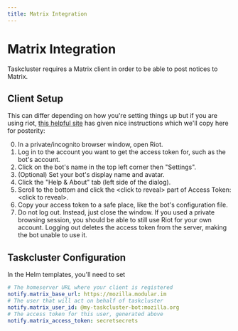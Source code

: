 ```yaml
---
title: Matrix Integration
---
```


# Matrix Integration

Taskcluster requires a Matrix client in order to be able to post notices to Matrix.

## Client Setup

This can differ depending on how you're setting things up but if you are using riot,
[this helpful site](https://t2bot.io/docs/access_tokens/) has given nice instructions
which we'll copy here for posterity:

0. In a private/incognito browser window, open Riot.
0. Log in to the account you want to get the access token for, such as the bot's account.
0. Click on the bot's name in the top left corner then "Settings".
0. (Optional) Set your bot's display name and avatar.
0. Click the "Help & About" tab (left side of the dialog).
0. Scroll to the bottom and click the &lt;click to reveal> part of Access Token: &lt;click to reveal>.
0. Copy your access token to a safe place, like the bot's configuration file.
0. Do not log out. Instead, just close the window. If you used a private browsing session, you should be able to still use Riot for your own account. Logging out deletes the access token from the server, making the bot unable to use it.

## Taskcluster Configuration

In the Helm templates, you'll need to set

```yaml
# The homeserver URL where your client is registered
notify.matrix_base_url: https://mozilla.modular.im
# The user that will act on behalf of taskcluster
notify.matrix_user_id: @my-taskcluster-bot:mozilla.org
# The access token for this user, generated above
notify.matrix_access_token: secretsecrets
```
